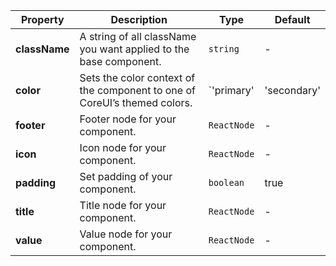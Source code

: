 | Property | Description | Type | Default |
| --- | --- | --- | --- |
| **className** | A string of all className you want applied to the base component. | `string` | - |
| **color** | Sets the color context of the component to one of CoreUI’s themed colors. | `'primary' | 'secondary' | 'success' | 'danger' | 'warning' | 'info' | 'dark' | 'light' | string` | - |
| **footer** | Footer node for your component. | `ReactNode` | - |
| **icon** | Icon node for your component. | `ReactNode` | - |
| **padding** | Set padding of your component. | `boolean` | true |
| **title** | Title node for your component. | `ReactNode` | - |
| **value** | Value node for your component. | `ReactNode` | - |
